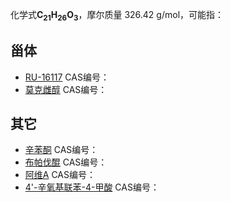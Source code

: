 {{DISPLAYTITLE:C<sub>21</sub>H<sub>26</sub>O<sub>3</sub>}}{{MolFormDisambigNav|C=21|H=26|O=3}}
化学式'''C<sub>21</sub>H<sub>26</sub>O<sub>3</sub>'''，摩尔质量 326.42 g/mol，可能指：
==甾体==
* [[RU-16117|RU-16117]] CAS编号：{{CAS|61665-15-4}}
* [[莫克雌醇|莫克雌醇]] CAS编号：{{CAS|34816-55-2}}
==其它==
* [[辛苯酮|辛苯酮]] CAS编号：{{CAS|1843-05-6}}
* [[布帕伐醌|布帕伐醌]] CAS编号：{{CAS|88426-33-9}}
* [[阿维A|阿维A]] CAS编号：{{CAS|55079-83-9}}
* [[4'-辛氧基联苯-4-甲酸|4'-辛氧基联苯-4-甲酸]] CAS编号：{{CAS|59748-18-4}}

{{MolFormDisambig}}